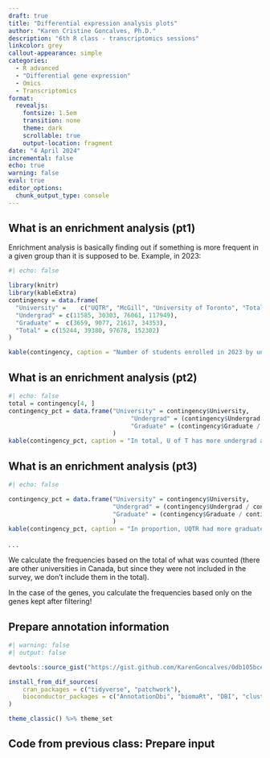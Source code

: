 ```yaml
---
draft: true
title: "Differential expression analysis plots"
author: "Karen Cristine Goncalves, Ph.D."
description: "6th R class - transcriptomics sessions"
linkcolor: grey
callout-appearance: simple
categories:
  - R advanced
  - "Differential gene expression"
  - Omics
  - Transcriptomics
format: 
  revealjs:
    fontsize: 1.5em
    transition: none
    theme: dark
    scrollable: true
    output-location: fragment
date: "4 April 2024"
incremental: false
echo: true
warning: false
eval: true
editor_options: 
  chunk_output_type: console
---
```



## What is an enrichment analysis (pt1)

Enrichment analysis is basically finding out if something is more frequent in a given group than it is supposed to be. Example, in 2023: 

```r
#| echo: false

library(knitr)
library(kableExtra)
contingency = data.frame(
  "University" =	c("UQTR", "McGill", "University of Toronto", "Total"),
  "Undergrad" =	c(11585, 30303, 76061, 117949),
  "Graduate" =	c(3659, 9077, 21617, 34353),
  "Total" =	c(15244, 39380, 97678, 152302)
)

kable(contingency, caption = "Number of students enrolled in 2023 by university and degree") %>% kable_minimal()
```

## What is an enrichment analysis (pt2)

```r
#| echo: false
total = contingency[4, ]
contingency_pct = data.frame("University" = contingency$University,
                                  "Undergrad" = (contingency$Undergrad / total$Undergrad)*100,
                                  "Graduate" = (contingency$Graduate / total$Graduate)*100
                             )
kable(contingency_pct, caption = "In total, U of T has more undergrad and graduate students than either UQTR or McGill") %>% kable_minimal()
```

## What is an enrichment analysis (pt3)

```r
#| echo: false

contingency_pct = data.frame("University" = contingency$University,
                             "Undergrad" = (contingency$Undergrad / contingency$Total)*100,
                             "Graduate" = (contingency$Graduate / contingency$Total)*100
                             )
kable(contingency_pct, caption = "In proportion, UQTR had more graduate students in 2023 compared to either McGill or U of T") %>% kable_minimal()
```

. . .

We calculate the frequencies based on the total of what was counted (there are other universities in Canada, but since they were not included in the survey, we don't include them in the total). 

In the case of the genes, you calculate the frequencies based only on the genes kept after filtering!


## Prepare annotation information

```r
#| warning: false
#| output: false

devtools::source_gist("https://gist.github.com/KarenGoncalves/0db105bceff4ff69547ee25460dda978")

install_from_dif_sources(
	cran_packages = c("tidyverse", "patchwork"),
	bioconductor_packages = c("AnnotationDbi", "biomaRt", "DBI", "clusterProfiler", "DOSE")
)

theme_classic() %>% theme_set
```


## Code from previous class: Prepare input {auto-animate="true"}

```r

```

